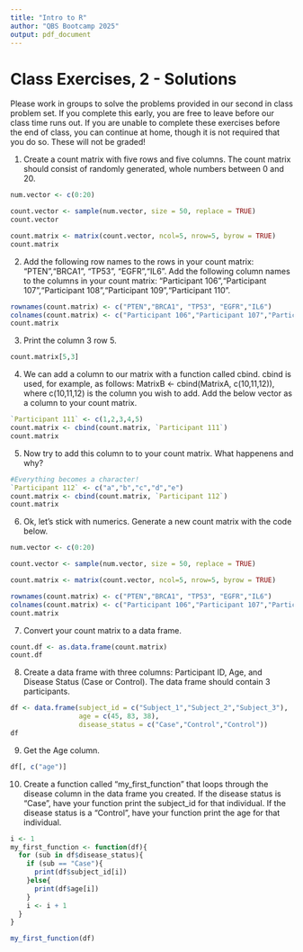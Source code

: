 ---
title: "Intro to R"
author: "QBS Bootcamp 2025"
output: pdf_document
---

# Class Exercises, 2 - Solutions

Please work in groups to solve the problems provided in our second in class problem set. If you complete this early, you are free to leave before our class time runs out. If you are unable to complete these exercises before the end of class, you can continue at home, though it is not required that you do so. These will not be graded!

1) Create a count matrix with five rows and five columns. The count matrix should consist of randomly generated, whole numbers between 0 and 20. 
```{r setup, include=TRUE}
num.vector <- c(0:20)

count.vector <- sample(num.vector, size = 50, replace = TRUE)
count.vector

count.matrix <- matrix(count.vector, ncol=5, nrow=5, byrow = TRUE)
count.matrix
```

2) Add the following row names to the rows in your count matrix: "PTEN","BRCA1", "TP53", "EGFR","IL6". Add the following column names to the columns in your count matrix: "Participant 106","Participant 107","Participant 108","Participant 109","Participant 110".
```{r}
rownames(count.matrix) <- c("PTEN","BRCA1", "TP53", "EGFR","IL6")
colnames(count.matrix) <- c("Participant 106","Participant 107","Participant 108","Participant 109","Participant 110")
count.matrix
```

3) Print the column 3 row 5.
```{r}
count.matrix[5,3]
```

4) We can add a column to our matrix with a function called cbind. cbind is used, for example, as follows: MatrixB <- cbind(MatrixA, c(10,11,12)), where c(10,11,12) is the column you wish to add. Add the below vector as a column to your count matrix.
```{r}
`Participant 111` <- c(1,2,3,4,5)
count.matrix <- cbind(count.matrix, `Participant 111`)
count.matrix
```

5) Now try to add this column to to your count matrix. What happenens and why?
```{r}
#Everything becomes a character! 
`Participant 112` <- c("a","b","c","d","e")
count.matrix <- cbind(count.matrix, `Participant 112`)
count.matrix
```

6) Ok, let's stick with numerics. Generate a new count matrix with the code below.
```{r}
num.vector <- c(0:20)

count.vector <- sample(num.vector, size = 50, replace = TRUE)

count.matrix <- matrix(count.vector, ncol=5, nrow=5, byrow = TRUE)

rownames(count.matrix) <- c("PTEN","BRCA1", "TP53", "EGFR","IL6")
colnames(count.matrix) <- c("Participant 106","Participant 107","Participant 108","Participant 109","Participant 110")
count.matrix
```

7) Convert your count matrix to a data frame.
```{r}
count.df <- as.data.frame(count.matrix)
count.df
```

8) Create a data frame with three columns: Participant ID, Age, and Disease Status (Case or Control). The data frame should contain 3 participants.
```{r}
df <- data.frame(subject_id = c("Subject_1","Subject_2","Subject_3"),
                 age = c(45, 83, 38),
                 disease_status = c("Case","Control","Control"))
df
```

9) Get the Age column.
```{r}
df[, c("age")]
```

10) Create a function called "my_first_function" that loops through the disease column in the data frame you created. If the disease status is "Case", have your function print the subject_id for that individual. If the disease status is a "Control", have your function print the age for that individual.
```{r}
i <- 1
my_first_function <- function(df){
  for (sub in df$disease_status){
    if (sub == "Case"){
      print(df$subject_id[i])
    }else{
      print(df$age[i])
    }
    i <- i + 1
  }
}

my_first_function(df)
```